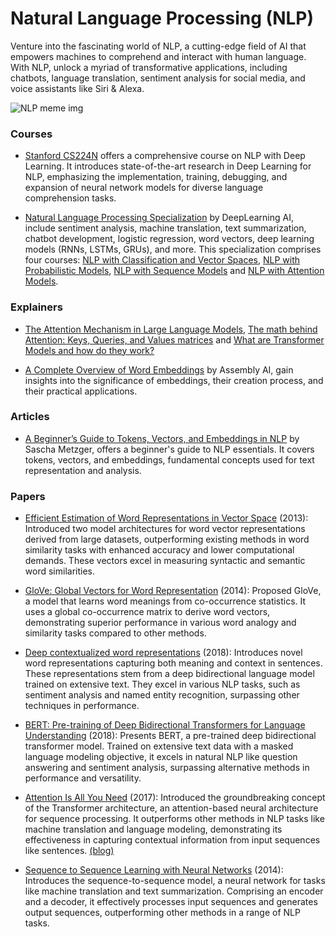 # Natural Language Processing (NLP)

Venture into the fascinating world of NLP, a cutting-edge field of AI that empowers machines to comprehend and interact with human language. With NLP, unlock a myriad of transformative applications, including chatbots, language translation, sentiment analysis for social media, and voice assistants like Siri & Alexa.

![NLP meme img](/static/img/memes/nlpMeme.png)

### Courses

- [Stanford CS224N](https://www.youtube.com/playlist?list=PLoROMvodv4rOSH4v6133s9LFPRHjEmbmJ) offers a comprehensive course on NLP with Deep Learning. It introduces state-of-the-art research in Deep Learning for NLP, emphasizing the implementation, training, debugging, and expansion of neural network models for diverse language comprehension tasks.

- [Natural Language Processing Specialization](https://www.deeplearning.ai/courses/natural-language-processing-specialization/) by DeepLearning AI, include sentiment analysis, machine translation, text summarization, chatbot development, logistic regression, word vectors, deep learning models (RNNs, LSTMs, GRUs), and more. This specialization comprises four courses:
  [NLP with Classification and Vector Spaces](https://www.coursera.org/learn/classification-vector-spaces-in-nlp?specialization=natural-language-processing),
  [NLP with Probabilistic Models](https://www.coursera.org/learn/probabilistic-models-in-nlp?specialization=natural-language-processing),
  [NLP with Sequence Models](https://www.coursera.org/learn/sequence-models-in-nlp?specialization=natural-language-processing) and
  [NLP with Attention Models](https://www.coursera.org/learn/attention-models-in-nlp?specialization=natural-language-processing).

### Explainers

- [The Attention Mechanism in Large Language Models](https://www.youtube.com/watch?v=OxCpWwDCDFQ), [The math behind Attention: Keys, Queries, and Values matrices](https://www.youtube.com/watch?v=UPtG_38Oq8o) and [What are Transformer Models and how do they work?](https://www.youtube.com/watch?v=qaWMOYf4ri8&t=276s)

- [A Complete Overview of Word Embeddings](https://www.youtube.com/watch?v=5MaWmXwxFNQ) by Assembly AI, gain insights into the significance of embeddings, their creation process, and their practical applications.

### Articles

- [A Beginner’s Guide to Tokens, Vectors, and Embeddings in NLP](https://medium.com/@saschametzger/what-are-tokens-vectors-and-embeddings-how-do-you-create-them-e2a3e698e037) by Sascha Metzger, offers a beginner's guide to NLP essentials. It covers tokens, vectors, and embeddings, fundamental concepts used for text representation and analysis.

### Papers 

- [Efficient Estimation of Word Representations in Vector Space](https://arxiv.org/abs/1301.3781) (2013): Introduced two model architectures for word vector representations derived from large datasets, outperforming existing methods in word similarity tasks with enhanced accuracy and lower computational demands. These vectors excel in measuring syntactic and semantic word similarities.

- [GloVe: Global Vectors for Word Representation](https://nlp.stanford.edu/pubs/glove.pdf) (2014): Proposed GloVe, a model that learns word meanings from co-occurrence statistics. It uses a global co-occurrence matrix to derive word vectors, demonstrating superior performance in various word analogy and similarity tasks compared to other methods.

- [Deep contextualized word representations](https://arxiv.org/abs/1802.05365) (2018): Introduces novel word representations capturing both meaning and context in sentences. These representations stem from a deep bidirectional language model trained on extensive text. They excel in various NLP tasks, such as sentiment analysis and named entity recognition, surpassing other techniques in performance.

- [BERT: Pre-training of Deep Bidirectional Transformers for Language Understanding](https://arxiv.org/abs/1810.04805) (2018): Presents BERT, a pre-trained deep bidirectional transformer model. Trained on extensive text data with a masked language modeling objective, it excels in natural NLP like question answering and sentiment analysis, surpassing alternative methods in performance and versatility.

- [Attention Is All You Need](https://arxiv.org/abs/1706.03762) (2017): Introduced the groundbreaking concept of the Transformer architecture, an attention-based neural architecture for sequence processing. It outperforms other methods in NLP tasks like machine translation and language modeling, demonstrating its effectiveness in capturing contextual information from input sequences like sentences. [(blog)](https://blog.research.google/2017/08/transformer-novel-neural-network.html)

- [Sequence to Sequence Learning with Neural Networks](https://arxiv.org/abs/1409.3215) (2014): Introduces the sequence-to-sequence model, a neural network for tasks like machine translation and text summarization. Comprising an encoder and a decoder, it effectively processes input sequences and generates output sequences, outperforming other methods in a range of NLP tasks.